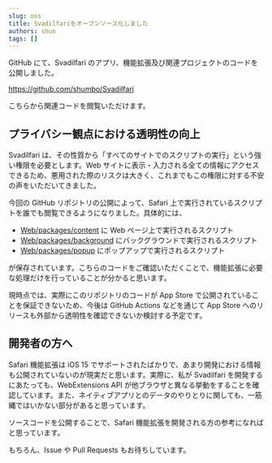 ```yaml
---
slug: oss
title: Svadilfariをオープンソース化しました
authors: shun
tags: []
---
```


GitHub にて、Svadilfari のアプリ、機能拡張及び関連プロジェクトのコードを公開しました。

https://github.com/shumbo/Svadilfari

こちらから関連コードを閲覧いただけます。

<!--truncate-->

## プライバシー観点における透明性の向上

Svadilfari は、その性質から「すべてのサイトでのスクリプトの実行」という強い権限を必要とします。Web サイトに表示・入力される全ての情報にアクセスできるため、悪用された際のリスクは大きく、これまでもこの権限に対する不安の声をいただいてきました。

今回の GitHub リポジトリの公開によって、Safari 上で実行されているスクリプトを誰でも閲覧できるようになりました。具体的には、

- [Web/packages/content](https://github.com/shumbo/Svadilfari/tree/main/Web/packages/content) に Web ページ上で実行されるスクリプト
- [Web/packages/background](https://github.com/shumbo/Svadilfari/tree/main/Web/packages/background) にバックグラウンドで実行されるスクリプト
- [Web/packages/popup](https://github.com/shumbo/Svadilfari/tree/main/Web/packages/popup) にポップアップで実行されるスクリプト

が保存されています。こちらのコードをご確認いただくことで、機能拡張に必要な処理だけを行っていることが分かると思います。

現時点では、実際にこのリポジトリのコードが App Store で公開されていることを保証できないため、今後は GitHub Actions などを通じて App Store へのリリースも外部から透明性を確認できないか検討する予定です。

## 開発者の方へ

Safari 機能拡張は iOS 15 でサポートされたばかりで、あまり開発における情報も公開されていないのが現実だと思います。実際に、私が Svadilfari を開発するにあたっても、WebExtensions API が他ブラウザと異なる挙動をすることを確認しています。また、ネイティブアプリとのデータのやりとりに関しても、一筋縄ではいかない部分があると思っています。

ソースコードを公開することで、Safari 機能拡張を開発される方の参考になればと思っています。

もちろん、Issue や Pull Requests もお待ちしています。
